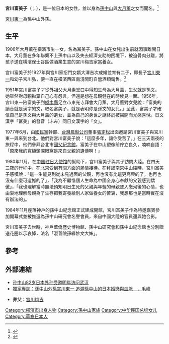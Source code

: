 {{Infobox person
| name          = 宮川富美子<br />
<small>Miyagawa Fumiko</small>
| image         = Miyagawa Fumiko 0.jpg
| alt           = 
| caption       = 
| birth_date    =  {{Birth date|1906|05|12}}
| birth_place   =  {{Flag|Empire of Japan}}[[神奈川縣|神奈川縣]][[橫濱市|橫濱市]]
| death_date    =  {{Death date and age|1990|05|06|1906|05|12}}
| death_place   = {{JPN}}[[北海道|北海道]][[札幌市|札幌市]]
| nationality   =  {{JPN}}
| other_names   =  淑善院孫緣妙文大姊（法名）
| spouse = [[大澤吉次|大澤吉次]]
| children =  長子 [[宮川東一|宮川東一]]<br/>二子 [[宮川弘|宮川弘]]
| known_for     = 生為[[孫文|孫文]]之女兒
| notable_works = 
| relative = 養父 宮川梅吉
}}

'''宮川富美子'''（{{jpn|j=宮川 冨美子|hg=みやがわ ふみこ|rm=Miyagawa Fumiko}}；{{bd|1906年|5月12日|1990年|5月6日|}}），是一位日本的女性，並以身為[[孫中山|孫中山]]與[[大月薰|大月薰]]之女而聞名。<ref name="亞洲週刊">{{Cite journal |url=http://www.yzzk.com/cfm/Content_Archive.cfm?Channel=aw&Path=3105002231%2F09aw2.cfm |journal=《亞洲週刊》 |title=〈獨家專訪：孫中山外孫宮川東一追溯孫中山的日本婚戀與血脈〉 |author=毛峰 |language=zh-hk |publisher=亞洲週刊有限公司 |date=2011-03-06 |issue=第9期 |volume=第25卷 |accessdate=2014-02-14 |archiveurl=https://archive.is/20130105152640/http://www.yzzk.com/cfm/Content_Archive.cfm?Channel=aw&Path=3105002231/09aw2.cfm |archivedate=2013-01-05 |dead-url=yes }}</ref>

[[宮川東一|宮川東一]]為孫中山外孫。

== 生平 ==
1906年大月薰在橫濱市生一女，名為冨美子。孫中山在女兒出生前就因事離開日本，大月薰在多年聯繫不上孫中山以及失去經濟支助的困境下，被迫骨肉分離，將孩子送在橫濱保士谷區做酒業生意的宮川梅吉家當養女。

宮川富美子於1927年與宮川家招門女婿大澤吉次成婚並育有二子，即長子[[宮川東一|宮川東一]]和幼子宮川弘，便一直在橫濱西區南淺間町自營酒類銷售。<ref name="中國網">{{Cite news|url=http://cul.china.com.cn/renwu/2011-02/16/content_4009945.htm|title=孫中山在日本的一段情緣 後輩過著平凡生活|language=zh|publisher=文化中國-中國網|date=2011-02-16|accessdate=2014-02-15|archive-url=https://web.archive.org/web/20161220030709/http://cul.china.com.cn/renwu/2011-02/16/content_4009945.htm|archive-date=2016-12-20|dead-url=yes}}</ref>

1951年宮川富美子才從外祖父大月素堂口中得知生母為大月薰，生父就是孫文。她雖然對母親拋棄自己心有怨言，但還是想在母親健在的時候見一面。1956年，宮川東一陪富美子到[[栃木縣|栃木縣]]足立市東光寺拜會大月薰。大月薰對女兒說：「富美的讀音就是漢字的文，取名富美子，就是表明你是孫文的女兒。」至此，富美子才確信自己是孫文與大月薰的遺女，並為自己的身世之謎終於被揭開而尤感喜悅。日文漢字「冨美」的發音（ふみ）同日文漢字的「文」。

1977年6月，由[[國民黨|國民黨]]幹部、[[台灣鳳梨公司|台灣鳳梨公司]]董事[[張定松|張定松]]出面邀請宮川富美子與宮川東一與來到台北。他們對宮川富美子說：「這麼多年，讓你受苦了。」在三天兩夜的旅程中，他們參拜台北市[[國父紀念館|國父紀念館]]。富美子在中山塑像前佇立良久，喃喃自語：「原來我的寬額頭深眼窩是來自父親的遺傳啊！」

1980年11月，在[[中国驻日大使馆|中国驻日大使馆]]的幫助下，宮川富美子與其子訪問大陸。在四天三夜的行程中，在北京受到有關方面的熱情接待。在拜謁[[南京|南京]][[中山陵|中山陵]]時，宮川富美子感嘆說：「這一生能見到從未見過面的父親，再也沒有比這更高興的了，也再也沒有什麼可遺憾的了」，「我為不顧惜個人生命為中國全身心奉獻的父親感到驕傲」，「我也理解當時無法預知明日生死的父親與年輕的母親墜入戀河後的心情，也由衷地理解母親為了生存把我寄養給別人家做養女的苦衷，我想那也是當時實在沒有辦法的」。

1984年11月座落神戶的孫中山紀念館正式建成開館，宮川富美子作為特邀嘉賓參加開幕式並被推選為孫中山研究會名譽會員，來自中國大陸的官員還與她合影。

宮川富美子去世時，神戶華僑歷史博物館、孫中山研究會和孫中山紀念館也分別贈送花圈以示哀悼，法名「淑善院孫緣妙文大姊」。

==參考==
<div class="references-small">
<references/>
</div>

==外部連結==
*[http://news.sina.com.cn/c/p/2010-04-01/031119982859.shtml 孙中山82岁日本外孙受邀明年访问武汉]{{Wayback|url=http://news.sina.com.cn/c/p/2010-04-01/031119982859.shtml |date=20160826003548 }}
*[http://www.yzzk.com/cfm/Content_Archive.cfm?Channel=aw&Path=3105002231/09aw2.cfm 獨家專訪：孫中山外孫宮川東一 追溯孫中山的日本婚戀與血脈　．毛峰]{{Webarchive|url=https://archive.is/20130105152640/http://www.yzzk.com/cfm/Content_Archive.cfm?Channel=aw&Path=3105002231/09aw2.cfm |date=2013-01-05 }}

{{Ahnentafel top}}<center>
{{ahnentafel-compact5
|boxstyle_1=background-color: #a0a0ff;
|boxstyle_2=background-color: #acb8f4;
|boxstyle_3=background-color: #b8d0e8;
|boxstyle_4=background-color: #c4e8dc;
|boxstyle_5=background-color: #d0ffd0;
|1='''宮川富美子'''（1906－1990）
|2='''父：'''[[孙中山|孙中山]]（1866－1925）
|3='''母：'''[[大月薰|大月薰]]（1888－1970）
|4='''祖父：'''[[孙达成|孙达成]]（1813－1888）
|5='''祖母：'''杨氏（1828－1910）
|6='''外祖父：'''[[大月素堂|大月素堂]]
|7=
|8='''曾祖父：'''[[孙敬贤|孙敬贤]]（1789－1850）
|9='''曾祖母：'''黄氏（1792－1869）
|10=
|11=
|12=
|13=
|14=
|15=
|16='''高祖父：'''[[孙恒辉|孙恒辉]]
|17='''高祖母：'''程氏
|18=
|19=
|20=
|21=
|22=
|23=
|24=
|25=
|26=
|27=
|28=
|29=
|30=
|31=
}}</center>
*'''养父：'''[[宫川梅吉|宫川梅吉]]
{{ahnentafel bottom}}

{{孙中山}}
{{Authority control}}
{{DEFAULTSORT:Miyagawa Fumiko}}
[[Category:橫濱市出身人物|Category:橫濱市出身人物]]
[[Category:孫中山家族|Category:孫中山家族]]
[[Category:中华民国总统女儿|Category:中华民国总统女儿]]
[[Category:華裔日本人|Category:華裔日本人]]
